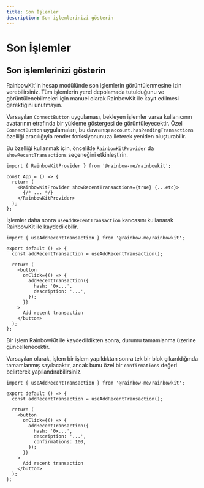 ```yaml
---
title: Son İşlemler
description: Son işlemlerinizi gösterin
---
```


# Son İşlemler

## Son işlemlerinizi gösterin

RainbowKit'in hesap modülünde son işlemlerin görüntülenmesine izin verebilirsiniz. Tüm işlemlerin yerel depolamada tutulduğunu ve görüntülenebilmeleri için manuel olarak RainbowKit ile kayıt edilmesi gerektiğini unutmayın.

Varsayılan `ConnectButton` uygulaması, bekleyen işlemler varsa kullanıcının avatarının etrafında bir yükleme göstergesi de görüntüleyecektir. Özel `ConnectButton` uygulamaları, bu davranışı `account.hasPendingTransactions` özelliği aracılığıyla render fonksiyonunuza ileterek yeniden oluşturabilir.

Bu özelliği kullanmak için, öncelikle `RainbowKitProvider` da `showRecentTransactions` seçeneğini etkinleştirin.

```tsx
import { RainbowKitProvider } from '@rainbow-me/rainbowkit';

const App = () => {
  return (
    <RainbowKitProvider showRecentTransactions={true} {...etc}>
      {/* ... */}
    </RainbowKitProvider>
  );
};
```

İşlemler daha sonra `useAddRecentTransaction` kancasını kullanarak RainbowKit ile kaydedilebilir.

```tsx
import { useAddRecentTransaction } from '@rainbow-me/rainbowkit';

export default () => {
  const addRecentTransaction = useAddRecentTransaction();

  return (
    <button
      onClick={() => {
        addRecentTransaction({
          hash: '0x...',
          description: '...',
        });
      }}
    >
      Add recent transaction
    </button>
  );
};
```

Bir işlem RainbowKit ile kaydedildikten sonra, durumu tamamlanma üzerine güncellenecektir.

Varsayılan olarak, işlem bir işlem yapıldıktan sonra tek bir blok çıkarıldığında tamamlanmış sayılacaktır, ancak bunu özel bir `confirmations` değeri belirterek yapılandırabilirsiniz.

```tsx
import { useAddRecentTransaction } from '@rainbow-me/rainbowkit';

export default () => {
  const addRecentTransaction = useAddRecentTransaction();

  return (
    <button
      onClick={() => {
        addRecentTransaction({
          hash: '0x...',
          description: '...',
          confirmations: 100,
        });
      }}
    >
      Add recent transaction
    </button>
  );
};
```
